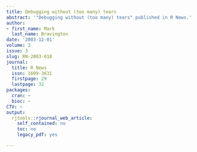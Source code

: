 ```yaml
---
title: Debugging without (too many) tears
abstract: '"Debugging without (too many) tears" published in R News.'
author:
- first_name: Mark
  last_name: Bravington
date: '2003-12-01'
volume: 3
issue: 3
slug: RN-2003-018
journal:
  title: R News
  issn: 1609-3631
  firstpage: 29
  lastpage: 32
packages:
  cran: ~
  bioc: ~
CTV: ~
output:
  rjtools::rjournal_web_article:
    self_contained: no
    toc: no
    legacy_pdf: yes

---
```

